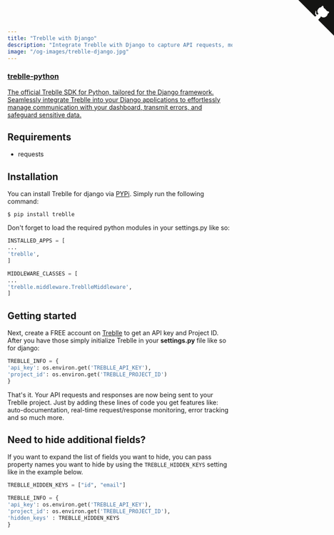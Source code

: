 ```yaml
---
title: "Treblle with Django"
description: "Integrate Treblle with Django to capture API requests, monitor errors, and enhance security. Follow our setup guide to configure Treblle for real-time insights."
image: "/og-images/treblle-django.jpg"
---
```


<div class="max-w-full mx-auto shadow-lg rounded-lg overflow-hidden">
  <a href="https://github.com/Treblle/treblle-python" title="View source on GitHub" aria-label="View source on GitHub" class="relative no-underline">
    <div>
      <svg width="80" height="80" viewBox="0 0 250 250" style="fill:#151513; color:#fff; position: absolute; top: 0; border: 0; right: 0;" aria-hidden="true">
        <path d="M0,0 L115,115 L130,115 L142,142 L250,250 L250,0 Z"></path>
        <path d="M128.3,109.0 C113.8,99.7 119.0,89.6 119.0,89.6 C122.0,82.7 120.5,78.6 120.5,78.6 C119.2,72.0 123.4,76.3 123.4,76.3 C127.3,80.9 125.5,87.3 125.5,87.3 C122.9,97.6 130.6,101.9 134.4,103.2" fill="currentColor" style="transform-origin: 130px 106px;" class="octo-arm"></path>
        <path d="M115.0,115.0 C114.9,115.1 118.7,116.5 119.8,115.4 L133.7,101.6 C136.9,99.2 139.9,98.4 142.2,98.6 C133.8,88.0 127.5,74.4 143.8,58.0 C148.5,53.4 154.0,51.2 159.7,51.0 C160.3,49.4 163.2,43.6 171.4,40.1 C171.4,40.1 176.1,42.5 178.8,56.2 C183.1,58.6 187.2,61.8 190.9,65.4 C194.5,69.0 197.7,73.2 200.1,77.6 C213.8,80.2 216.3,84.9 216.3,84.9 C212.7,93.1 206.9,96.0 205.4,96.6 C205.1,102.4 203.0,107.8 198.3,112.5 C181.9,128.9 168.3,122.5 157.7,114.1 C157.9,116.9 156.7,120.9 152.7,124.9 L141.0,136.5 C139.8,137.7 141.6,141.9 141.8,141.8 Z" fill="currentColor" class="octo-body"></path>
      </svg>
    </div>
    <div class="grid grid-cols-4 gap-4 px-2 py-2">
      <div class="col-span-4">
      	<h3 class="text-xl font-semibold">treblle-python</h3>
      	<p class="text-sm font-medium">
          The official Treblle SDK for Python, tailored for the Django framework. Seamlessly integrate Treblle into your Django applications to effortlessly manage communication with your dashboard, transmit errors, and safeguard sensitive data.
        </p>
      </div>
    </div>
  </a>
</div>

## Requirements

- requests

## Installation

You can install Treblle for django via [PYPi](https://pypi.org/). Simply run the following command:

```shell
$ pip install treblle
```

Don't forget to load the required python modules in your settings.py like so:

```py
INSTALLED_APPS = [
...
'treblle',
]
```

```py
MIDDLEWARE_CLASSES = [
...
'treblle.middleware.TreblleMiddleware',
]
```

## Getting started

Next, create a FREE account on [Treblle](https://treblle.com) to get an API key and Project ID. After you have those simply initialize Treblle in your **settings.py** file like so for django:

```py
TREBLLE_INFO = {
'api_key': os.environ.get('TREBLLE_API_KEY'),
'project_id': os.environ.get('TREBLLE_PROJECT_ID')
}
```

That's it. Your API requests and responses are now being sent to your Treblle project. Just by adding these lines of code you get features like: auto-documentation, real-time request/response monitoring, error tracking and so much more.

## Need to hide additional fields?

If you want to expand the list of fields you want to hide, you can pass property names you want to hide by using the `TREBLLE_HIDDEN_KEYS` setting like in the example below.

```py
TREBLLE_HIDDEN_KEYS = ["id", "email"]
```

```py
TREBLLE_INFO = {
'api_key': os.environ.get('TREBLLE_API_KEY'),
'project_id': os.environ.get('TREBLLE_PROJECT_ID'),
'hidden_keys' : TREBLLE_HIDDEN_KEYS
}
```
